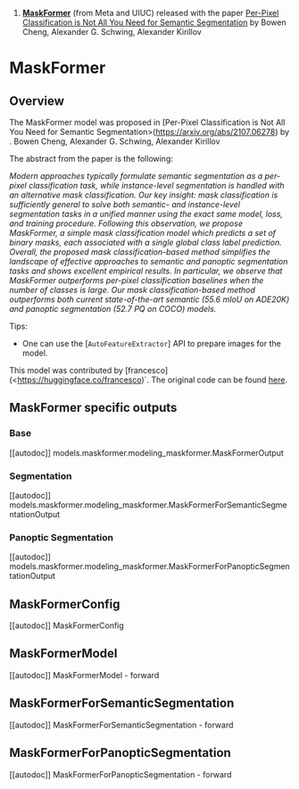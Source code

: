 <!--Copyright 2022 The HuggingFace Team. All rights reserved.

Licensed under the Apache License, Version 2.0 (the "License"); you may not use this file except in compliance with
the License. You may obtain a copy of the License at

http://www.apache.org/licenses/LICENSE-2.0

Unless required by applicable law or agreed to in writing, software distributed under the License is distributed on
an "AS IS" BASIS, WITHOUT WARRANTIES OR CONDITIONS OF ANY KIND, either express or implied. See the License for the
specific language governing permissions and limitations under the License.
-->

1. **[MaskFormer](https://huggingface.co/docs/transformers/model_doc/maskformer)** (from Meta and UIUC) released with the paper [Per-Pixel Classification is Not All You Need for Semantic Segmentation](https://arxiv.org/abs/2107.06278) by Bowen Cheng, Alexander G. Schwing, Alexander Kirillov

# MaskFormer

## Overview

The MaskFormer model was proposed in [Per-Pixel Classification is Not All You Need for Semantic Segmentation>(https://arxiv.org/abs/2107.06278) by <INSERT AUTHORS HERE>. Bowen Cheng, Alexander G. Schwing, Alexander Kirillov

The abstract from the paper is the following:

_Modern approaches typically formulate semantic segmentation as a per-pixel classification task, while instance-level segmentation is handled with an alternative mask classification. Our key insight: mask classification is sufficiently general to solve both semantic- and instance-level segmentation tasks in a unified manner using the exact same model, loss, and training procedure. Following this observation, we propose MaskFormer, a simple mask classification model which predicts a set of binary masks, each associated with a single global class label prediction. Overall, the proposed mask classification-based method simplifies the landscape of effective approaches to semantic and panoptic segmentation tasks and shows excellent empirical results. In particular, we observe that MaskFormer outperforms per-pixel classification baselines when the number of classes is large. Our mask classification-based method outperforms both current state-of-the-art semantic (55.6 mIoU on ADE20K) and panoptic segmentation (52.7 PQ on COCO) models._

Tips:

- One can use the [`AutoFeatureExtractor`] API to prepare images for the model.

This model was contributed by [francesco](<https://huggingface.co/francesco)`. The original code can be found [here](https://github.com/facebookresearch/MaskFormer).

## MaskFormer specific outputs

### Base

[[autodoc]] models.maskformer.modeling_maskformer.MaskFormerOutput

### Segmentation

[[autodoc]] models.maskformer.modeling_maskformer.MaskFormerForSemanticSegmentationOutput

### Panoptic Segmentation

[[autodoc]] models.maskformer.modeling_maskformer.MaskFormerForPanopticSegmentationOutput

## MaskFormerConfig

[[autodoc]] MaskFormerConfig

## MaskFormerModel

[[autodoc]] MaskFormerModel - forward

## MaskFormerForSemanticSegmentation

[[autodoc]] MaskFormerForSemanticSegmentation - forward

## MaskFormerForPanopticSegmentation

[[autodoc]] MaskFormerForPanopticSegmentation - forward
